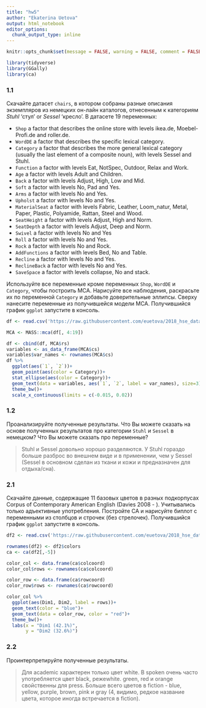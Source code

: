 ---
title: "hw5"
author: "Ekaterina Uetova"
output: html_notebook
editor_options: 
  chunk_output_type: inline
---

```{r setup, include=FALSE}
knitr::opts_chunk$set(message = FALSE, warning = FALSE, comment = FALSE)
```
```{r}
library(tidyverse)
library(GGally)
library(ca)
```

### 1.1
Скачайте датасет `chairs`, в котором собраны разные описания экземпляров из немецких он-лайн каталогов, отнесенным к категориям *Stuhl* 'стул' or *Sessel* 'кресло'. В датасете 19 переменных:

* `Shop` a factor that describes the online store with levels ikea.de, Moebel-Profi.de and roller.de.
* `WordDE` a factor that describes the specific lexical category.
* `Category` a factor that describes the more general lexical category (usually the last element of a composite noun), with levels Sessel and Stuhl.
* `Function` a factor with levels Eat, NotSpec, Outdoor, Relax and Work.
* `Age` a factor with levels Adult and Children.
* `Back` a factor with levels Adjust, High, Low and Mid.
* `Soft` a factor with levels No, Pad and Yes.
* `Arms` a factor with levels No and Yes.
* `Upholst` a factor with levels No and Yes.
* `MaterialSeat` a factor with levels Fabric, Leather, Loom_natur, Metal, Paper, Plastic, Polyamide, Rattan, Steel and Wood.
* `SeatHeight` a factor with levels Adjust, High and Norm.
* `SeatDepth` a factor with levels Adjust, Deep and Norm.
* `Swivel` a factor with levels No and Yes
* `Roll` a factor with levels No and Yes.
* `Rock` a factor with levels No and Rock.
* `AddFunctions` a factor with levels Bed, No and Table.
* `Recline` a factor with levels No and Yes.
* `ReclineBack` a factor with levels No and Yes.
* `SaveSpace` a factor with levels collapse, No and stack.

Используйте все переменные кроме переменных `Shop`, `WordDE` и `Category`, чтобы построить MCA. Нарисуйте все наблюдения, раскрасьте их по переменной `Category` и добавьте доверительные эллипсы. Сверху нанесите переменные из получившейся модели MCA. Получившийся график `ggplot` запустите в консоль.

```{r}
df <- read.csv('https://raw.githubusercontent.com/euetova/2018_hse_data_analysis/master/hw5_CA_MCA/hw5_chairs.csv')

MCA <- MASS::mca(df[, 4:19])

df <- cbind(df, MCA$rs)
variables <- as_data_frame(MCA$cs)
variables$var_names <- rownames(MCA$cs)
df %>% 
  ggplot(aes(`1`, `2`))+
  geom_point(aes(color = Category))+
  stat_ellipse(aes(color = Category))+
  geom_text(data = variables, aes(`1`, `2`, label = var_names), size=3)+
  theme_bw()+
  scale_x_continuous(limits = c(-0.015, 0.02))
```

### 1.2
Проанализируйте полученные результаты. Что Вы можете сказать на основе полученных результатов про категории `Stuhl` и `Sessel` в немецком? Что Вы можете сказать про переменные?

> Stuhl и Sessel довольно хорошо разделяются. У Stuhl гораздо больше разброс во внешнем виде и в применении, чем у Sessel (Sessel в основном сделан из ткани и кожи и предназначен для отдыха/сна).

### 2.1

Cкачайте данные, содержащие 11 базовых цветов в разных подкорпусах  Corpus of Contemporary American English (Davies 2008 - ). Учитывались только адъективные употребления. Постройте CA и нарисуйте биплот с переменными из столбцов и строчек (без стрелочек). Получившийся график `ggplot` запустите в консоль.

```{r}
df2 <- read.csv('https://raw.githubusercontent.com/euetova/2018_hse_data_analysis/master/hw5_CA_MCA/hw5_colreg.csv')

rownames(df2) <- df2$colors
ca <- ca(df2[,-5])

color_col <- data.frame(ca$colcoord)
color_col$rows <- rownames(ca$colcoord)

color_row <- data.frame(ca$rowcoord)
color_row$rows <- rownames(ca$rowcoord)

color_col %>% 
  ggplot(aes(Dim1, Dim2, label = rows))+
  geom_text(color = "blue")+
  geom_text(data = color_row, color = "red")+
  theme_bw()+
  labs(x = "Dim1 (42.1%)",
       y = "Dim2 (32.6%)")

```

### 2.2
Проинтерпретируйте полученные результаты.

> Для academic характерен только цвет white. В spoken очень часто употребляется цвет black, режеwhite. green, red и orange свойственны для press. Больше всего цветов в fiction - blue, yellow, purple, brown, pink и gray (4, видимо, редкое название цвета, которое иногда встречается в fiction).